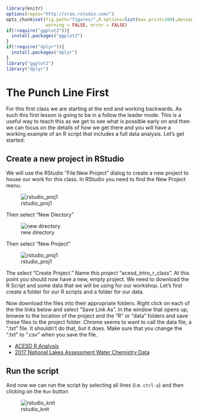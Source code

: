```r
library(knitr)
options(repos="http://cran.rstudio.com/")
opts_chunk$set(fig.path="figures/",R.options=list(max.print=100),message = FALSE,
               warning = FALSE, error = FALSE)
if(!require("ggplot2")){
  install.packages("ggplot2")
}
if(!require("dplyr")){
  install.packages("dplyr")
}
library("ggplot2")
library("dplyr")
```

# The Punch Line First

For this first class we are starting at the end and working backwards.  As such this first lesson is going to be in a follow the leader mode.  This is a useful way to teach this as we get to see what is possible early on and then we can focus on the details of how we get there and you will have a working example of an R script that includes a full data analysis.  Let's get started:

## Create a new project in RStudio

We will use the RStudio "File:New Project" dialog to create a new project to house our work for this class.  In RStudio you need to find the New Project menu.

![rstudio_proj1](figures/rstudio_proj1.png)

Then select "New Diectory"

![new directory](figures/rstudio_project_new.jpg)


Then select "New Project"

![rstudio_proj1](figures/rstudio_project_new2.jpg)

The select "Create Project."  Name this project "acesd_intro_r_class". At this point you should now have a new, empty project.  We need to download the R Script and some data that we will be using for our workshop. Let's first create a folder for our R scripts and a folder for our data.  


Now download the files into their appropriate folders.  Right click on each of the the links below and select "Save Link As".  In the window that opens up, browse to the location of the project and the "R" or "data" folders and save these files to the project folder.  Chrome seems to want to call the data file, a ".txt" file.  It shouldn't do that, but it does.  Make sure that you change the ".txt" to ".csv" when you save the file. 

- [ACESD R Analysis](https://raw.githubusercontent.com/usepa/acesd_intro_r/master/lessons/acesd_analysis.R)
- [2017 National Lakes Assessment Water Chemistry Data](https://www.epa.gov/sites/default/files/2021-04/nla_2017_water_chemistry_chla-data.csv)


## Run the script 

And now we can run the script by selecting all lines (i.e. `ctrl-a`) and then clicking on the `Run` button

![rstudio_knit](figures/rstudio_run.jpg)
